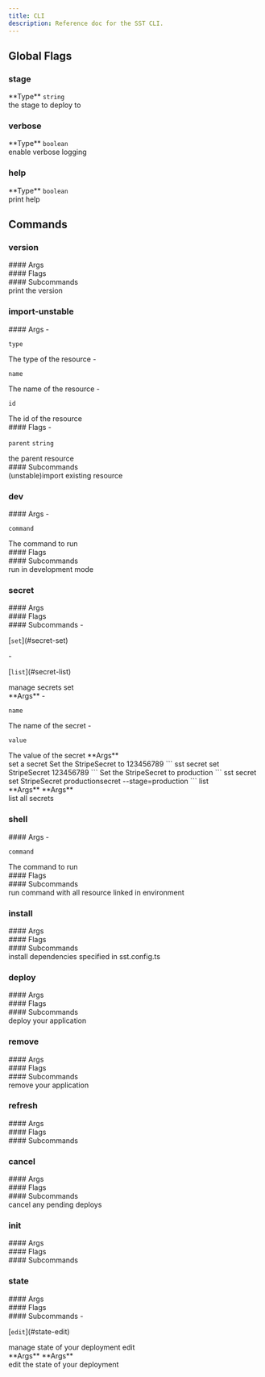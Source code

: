 ```yaml
---
title: CLI
description: Reference doc for the SST CLI.
---
```



<div class="tsdoc">

## Global Flags

### stage
<Segment>
<Section type="parameters">
<InlineSection>
**Type** <code class="primitive">string</code>
</InlineSection>
</Section>
the stage to deploy to
</Segment>

### verbose
<Segment>
<Section type="parameters">
<InlineSection>
**Type** <code class="primitive">boolean</code>
</InlineSection>
</Section>
enable verbose logging
</Segment>

### help
<Segment>
<Section type="parameters">
<InlineSection>
**Type** <code class="primitive">boolean</code>
</InlineSection>
</Section>
print help
</Segment>

## Commands

### version
<Segment>

<Section type="parameters">
#### Args
</Section>

<Section type="parameters">
#### Flags
</Section>

<Section type="parameters">
#### Subcommands
</Section>
print the version
</Segment>

### import-unstable
<Segment>

<Section type="parameters">
#### Args
- <p><code class="key">type</code></p>
The type of the resource
- <p><code class="key">name</code></p>
The name of the resource
- <p><code class="key">id</code></p>
The id of the resource
</Section>

<Section type="parameters">
#### Flags
- <p><code class="key">parent</code> <code class="primitive">string</code></p>
the parent resource
</Section>

<Section type="parameters">
#### Subcommands
</Section>
(unstable)import existing resource
</Segment>

### dev
<Segment>

<Section type="parameters">
#### Args
- <p><code class="key">command</code></p>
The command to run
</Section>

<Section type="parameters">
#### Flags
</Section>

<Section type="parameters">
#### Subcommands
</Section>
run in development mode
</Segment>

### secret
<Segment>

<Section type="parameters">
#### Args
</Section>

<Section type="parameters">
#### Flags
</Section>

<Section type="parameters">
#### Subcommands
- <p>[<code class="key">set</code>](#secret-set)</p>
- <p>[<code class="key">list</code>](#secret-list)</p>
</Section>
manage secrets
</Segment>
<NestedTitle id="secret-set" Tag="h4" parent="secret ">set</NestedTitle>
<Segment>
<Section type="parameters">
<InlineSection>
**Args**
- <p><code class="key">name</code></p>
The name of the secret
- <p><code class="key">value</code></p>
The value of the secret
</InlineSection>
<InlineSection>
**Args**
</InlineSection>
</Section>
set a secret
Set the StripeSecret to 123456789
```
sst secret set StripeSecret 123456789
```
Set the StripeSecret to production
```
sst secret set StripeSecret productionsecret --stage=production
```
</Segment>
<NestedTitle id="secret-list" Tag="h4" parent="secret ">list</NestedTitle>
<Segment>
<Section type="parameters">
<InlineSection>
**Args**
</InlineSection>
<InlineSection>
**Args**
</InlineSection>
</Section>
list all secrets
</Segment>

### shell
<Segment>

<Section type="parameters">
#### Args
- <p><code class="key">command</code></p>
The command to run
</Section>

<Section type="parameters">
#### Flags
</Section>

<Section type="parameters">
#### Subcommands
</Section>
run command with all resource linked in environment
</Segment>

### install
<Segment>

<Section type="parameters">
#### Args
</Section>

<Section type="parameters">
#### Flags
</Section>

<Section type="parameters">
#### Subcommands
</Section>
install dependencies specified in sst.config.ts
</Segment>

### deploy
<Segment>

<Section type="parameters">
#### Args
</Section>

<Section type="parameters">
#### Flags
</Section>

<Section type="parameters">
#### Subcommands
</Section>
deploy your application
</Segment>

### remove
<Segment>

<Section type="parameters">
#### Args
</Section>

<Section type="parameters">
#### Flags
</Section>

<Section type="parameters">
#### Subcommands
</Section>
remove your application
</Segment>

### refresh
<Segment>

<Section type="parameters">
#### Args
</Section>

<Section type="parameters">
#### Flags
</Section>

<Section type="parameters">
#### Subcommands
</Section>

</Segment>

### cancel
<Segment>

<Section type="parameters">
#### Args
</Section>

<Section type="parameters">
#### Flags
</Section>

<Section type="parameters">
#### Subcommands
</Section>
cancel any pending deploys
</Segment>

### init
<Segment>

<Section type="parameters">
#### Args
</Section>

<Section type="parameters">
#### Flags
</Section>

<Section type="parameters">
#### Subcommands
</Section>

</Segment>

### state
<Segment>

<Section type="parameters">
#### Args
</Section>

<Section type="parameters">
#### Flags
</Section>

<Section type="parameters">
#### Subcommands
- <p>[<code class="key">edit</code>](#state-edit)</p>
</Section>
manage state of your deployment
</Segment>
<NestedTitle id="state-edit" Tag="h4" parent="state ">edit</NestedTitle>
<Segment>
<Section type="parameters">
<InlineSection>
**Args**
</InlineSection>
<InlineSection>
**Args**
</InlineSection>
</Section>
edit the state of your deployment
</Segment>
</div>